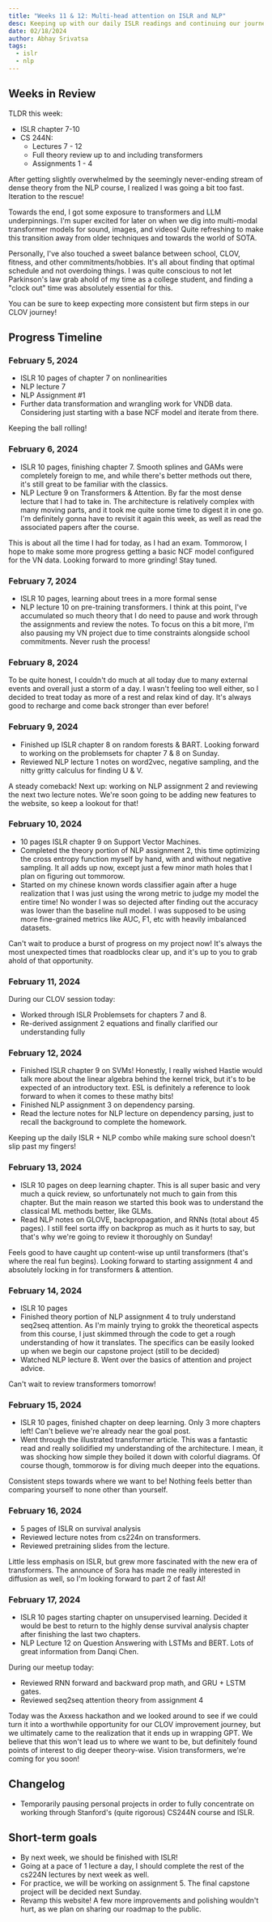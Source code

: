 ```yaml
---
title: "Weeks 11 & 12: Multi-head attention on ISLR and NLP"
desc: Keeping up with our daily ISLR readings and continuing our journey through the Stanford CS244N course.
date: 02/18/2024
author: Abhay Srivatsa
tags:
  - islr
  - nlp
---
```

## Weeks in Review

TLDR this week:
- ISLR chapter 7-10 
- CS 244N:
	- Lectures 7 - 12
	- Full theory review up to and including transformers
	- Assignments 1 - 4

After getting slightly overwhelmed by the seemingly never-ending stream of dense theory from the NLP course, I realized I was going a bit too fast. Iteration to the rescue!

Towards the end, I got some exposure to transformers and LLM underpinnings. I'm super excited for later on when we dig into multi-modal transformer models for sound, images, and videos! Quite refreshing to make this transition away from older techniques and towards the world of SOTA.

Personally, I've also touched a sweet balance between school, CLOV, fitness, and other commitments/hobbies. It's all about finding that optimal schedule and not overdoing things. I was quite conscious to not let Parkinson's law grab ahold of my time as a college student, and finding a "clock out" time was absolutely essential for this.

You can be sure to keep expecting more consistent but firm steps in our CLOV journey!

## Progress Timeline
### February 5, 2024

- ISLR 10 pages of chapter 7 on nonlinearities
- NLP lecture 7
- NLP Assignment #1
- Further data transformation and wrangling work for VNDB data. Considering just starting with a base NCF model and iterate from there.

Keeping the ball rolling!
### February 6, 2024

- ISLR 10 pages, finishing chapter 7. Smooth splines and GAMs were completely foreign to me, and while there's better methods out there, it's still great to be familiar with the classics.
- NLP Lecture 9 on Transformers & Attention. By far the most dense lecture that I had to take in. The architecture is relatively complex with many moving parts, and it took me quite some time to digest it in one go. I'm definitely gonna have to revisit it again this week, as well as read the associated papers after the course.

This is about all the time I had for today, as I had an exam. Tommorow, I hope to make some more progress getting a basic NCF model configured for the VN data. Looking forward to more grinding! Stay tuned.
### February 7, 2024

- ISLR 10 pages, learning about trees in a more formal sense
- NLP lecture 10 on pre-training transformers. I think at this point, I've accumulated so much theory that I do need to pause and work through the assignments and review the notes. To focus on this a bit more, I'm also pausing my VN project due to time constraints alongside school commitments. Never rush the process!
### February 8, 2024

To be quite honest, I couldn't do much at all today due to many external events and overall just a storm of a day. I wasn't feeling too well either, so I decided to treat today as more of a rest and relax kind of day. It's always good to recharge and come back stronger than ever before!
### February 9, 2024

- Finished up ISLR chapter 8 on random forests & BART. Looking forward to working on the problemsets for chapter 7 & 8 on Sunday.
- Reviewed NLP lecture 1 notes on word2vec, negative sampling, and the nitty gritty calculus for finding U & V.

A steady comeback! Next up: working on NLP assignment 2 and reviewing the next two lecture notes. We're soon going to be adding new features to the website, so keep a lookout for that!
### February 10, 2024

- 10 pages ISLR chapter 9 on Support Vector Machines.
- Completed the theory portion of NLP assignment 2, this time optimizing the cross entropy function myself by hand, with and without negative sampling. It all adds up now, except just a few minor math holes that I plan on figuring out tommorow.
- Started on my chinese known words classifier again after a huge realization that I was just using the wrong metric to judge my model the entire time! No wonder I was so dejected after finding out the accuracy was lower than the baseline null model. I was supposed to be using more fine-grained metrics like AUC, F1, etc with heavily imbalanced datasets.

Can't wait to produce a burst of progress on my project now! It's always the most unexpected times that roadblocks clear up, and it's up to you to grab ahold of that opportunity.
### February 11, 2024

During our CLOV session today:

- Worked through ISLR Problemsets for chapters 7 and 8.
- Re-derived assignment 2 equations and finally clarified our understanding fully
### February 12, 2024

- Finished ISLR chapter 9 on SVMs! Honestly, I really wished Hastie would talk more about the linear algebra behind the kernel trick, but it's to be expected of an introductory text. ESL is definitely a reference to look forward to when it comes to these mathy bits!
- Finished NLP assignment 3 on dependency parsing.
- Read the lecture notes for NLP lecture on dependency parsing, just to recall the background to complete the homework.

Keeping up the daily ISLR + NLP combo while making sure school doesn't slip past my fingers!
### February 13, 2024

- ISLR 10 pages on deep learning chapter. This is all super basic and very much a quick review, so unfortunately not much to gain from this chapter. But the main reason we started this book was to understand the classical ML methods better, like GLMs.
- Read NLP notes on GLOVE, backpropagation, and RNNs (total about 45 pages). I still feel sorta iffy on backprop as much as it hurts to say, but that's why we're going to review it thoroughly on Sunday!

Feels good to have caught up content-wise up until transformers (that's where the real fun begins). Looking forward to starting assignment 4 and absolutely locking in for transformers & attention.
### February 14, 2024

- ISLR 10 pages
- Finished theory portion of NLP assignment 4 to truly understand seq2seq attention. As I'm mainly trying to grokk the theoretical aspects from this course, I just skimmed through the code to get a rough understanding of how it translates. The specifics can be easily looked up when we begin our capstone project (still to be decided)
- Watched NLP lecture 8. Went over the basics of attention and project advice.

Can't wait to review transformers tomorrow!
### February 15, 2024

- ISLR 10 pages, finished chapter on deep learning. Only 3 more chapters left! Can't believe we're already near the goal post.
- Went through the illustrated transformer article. This was a fantastic read and really solidified my understanding of the architecture. I mean, it was shocking how simple they boiled it down with colorful diagrams. Of course though, tommorow is for diving much deeper into the equations.

Consistent steps towards where we want to be! Nothing feels better than comparing yourself to none other than yourself.
### February 16, 2024

- 5 pages of ISLR on survival analysis
- Reviewed lecture notes from cs224n on transformers.
- Reviewed pretraining slides from the lecture.

Little less emphasis on ISLR, but grew more fascinated with the new era of transformers. The announce of Sora has made me really interested in diffusion as well, so I'm looking forward to part 2 of fast AI! 
### February 17, 2024

- ISLR 10 pages starting chapter on unsupervised learning. Decided it would be best to return to the highly dense survival analysis chapter after finishing the last two chapters.
- NLP Lecture 12 on Question Answering with LSTMs and BERT. Lots of great information from Danqi Chen.

During our meetup today:

- Reviewed RNN forward and backward prop math, and GRU + LSTM gates.
- Reviewed seq2seq attention theory from assignment 4

Today was the Axxess hackathon and we looked around to see if we could turn it into a worthwhile opportunity for our CLOV improvement journey, but we ultimately came to the realization that it ends up in wrapping GPT. We believe that this won't lead us to where we want to be, but definitely found points of interest to dig deeper theory-wise. Vision transformers, we're coming for you soon!
## Changelog

- Temporarily pausing personal projects in order to fully concentrate on working through Stanford's (quite rigorous) CS244N course and ISLR.

## Short-term goals

- By next week, we should be finished with ISLR!
- Going at a pace of 1 lecture a day, I should complete the rest of the cs224N lectures by next week as well. 
- For practice, we will be working on assignment 5. The final capstone project will be decided next Sunday.
- Revamp this website! A few more improvements and polishing wouldn't hurt, as we plan on sharing our roadmap to the public.
